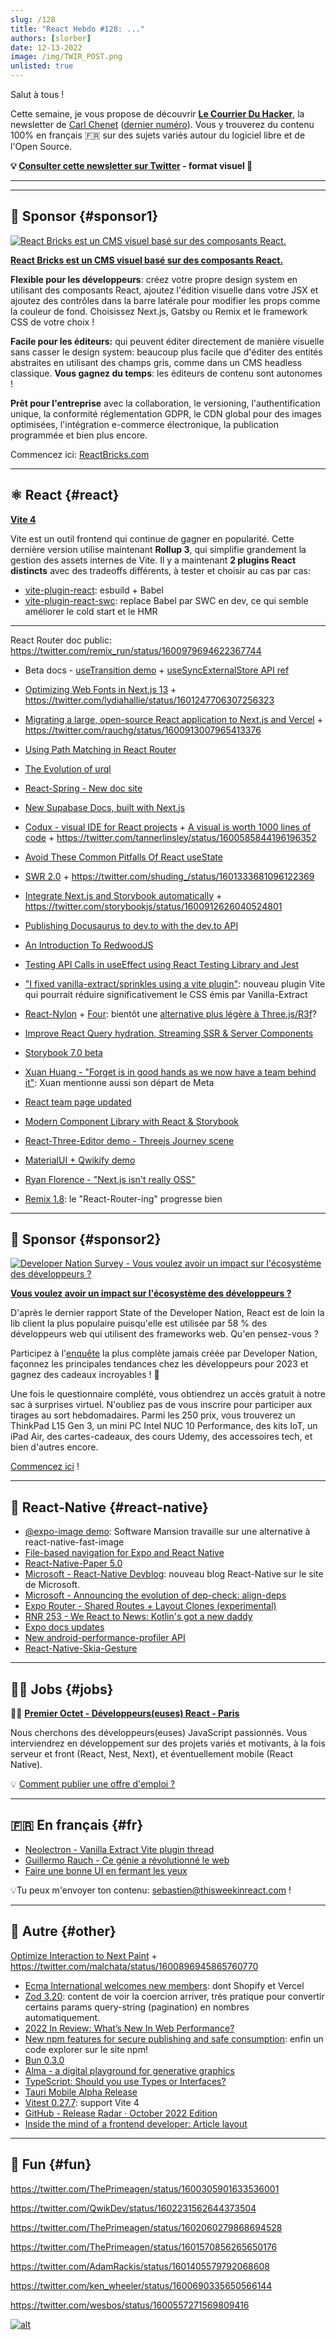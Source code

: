 ```yaml
---
slug: /128
title: "React Hebdo #128: ..."
authors: [slorber]
date: 12-13-2022
image: /img/TWIR_POST.png
unlisted: true
---
```


Salut à tous !

Cette semaine, je vous propose de découvrir **[Le Courrier Du Hacker](https://lecourrierduhacker.com/?utm_source=reacthebdo)**, la newsletter de [Carl Chenet](https://twitter.com/carl_chenet) ([dernier numéro](https://lecourrierduhacker.com/numeros/numero-202?utm_source=reacthebdo)). Vous y trouverez du contenu 100% en français 🇫🇷 sur des sujets variés autour du logiciel libre et de l'Open Source.

<!-- truncate -->

**💡 [Consulter cette newsletter sur Twitter](https://slo.im/thread) - format visuel 🎨**

---


<Support />

---

## 💸 Sponsor {#sponsor1}

[![React Bricks est un CMS visuel basé sur des composants React.](/emails/issues/128/reactbricks.png)](https://reactbricks.com/?utm_source=this_week_in_react)

**[React Bricks est un CMS visuel basé sur des composants React.](https://reactbricks.com/?utm_source=this_week_in_react)**

**Flexible pour les développeurs**: créez votre propre design system en utilisant des composants React, ajoutez l'édition visuelle dans votre JSX et ajoutez des contrôles dans la barre latérale pour modifier les props comme la couleur de fond. Choisissez Next.js, Gatsby ou Remix et le framework CSS de votre choix !

**Facile pour les éditeurs:** qui peuvent éditer directement de manière visuelle sans casser le design system: beaucoup plus facile que d'éditer des entités abstraites en utilisant des champs gris, comme dans un CMS headless classique. **Vous gagnez du temps**: les éditeurs de contenu sont autonomes !

**Prêt pour l'entreprise** avec la collaboration, le versioning, l'authentification unique, la conformité réglementation GDPR, le CDN global pour des images optimisées, l'intégration e-commerce électronique, la publication programmée et bien plus encore.

Commencez ici: [ReactBricks.com](https://reactbricks.com/?utm_source=this_week_in_react)

---

## ⚛️ React {#react}

**[Vite 4](https://vitejs.dev/blog/announcing-vite4.html)**

Vite est un outil frontend qui continue de gagner en popularité. Cette dernière version utilise maintenant **Rollup 3**, qui simplifie grandement la gestion des assets internes de Vite. Il y a maintenant **2 plugins React distincts** avec des tradeoffs différents, à tester et choisir au cas par cas:

- [vite-plugin-react](https://github.com/vitejs/vite-plugin-react): esbuild + Babel
- [vite-plugin-react-swc](https://github.com/vitejs/vite-plugin-react-swc): replace Babel par SWC en dev, ce qui semble améliorer le cold start et le HMR

---

React Router doc public: https://twitter.com/remix_run/status/1600979694622367744

- Beta docs - [useTransition demo](https://twitter.com/dan_abramov/status/1600709819648069632) + [useSyncExternalStore API ref](https://twitter.com/dan_abramov/status/1600530747550564354)

- [Optimizing Web Fonts in Next.js 13](https://www.lydiahallie.io/blog/optimizing-webfonts-in-nextjs-13) + https://twitter.com/lydiahallie/status/1601247706307256323
- [Migrating a large, open-source React application to Next.js and Vercel](https://vercel.com/blog/migrating-a-large-open-source-react-application-to-next-js-and-vercel) + https://twitter.com/rauchg/status/1600913007965413376

- [Using Path Matching in React Router](https://www.taniarascia.com/path-matching-in-react-router/)

- [The Evolution of urql](https://formidable.com/blog/2022/evolution-of-urql/)
- [React-Spring - New doc site](https://twitter.com/_josh_ellis_/status/1602253329526128641)
- [New Supabase Docs, built with Next.js](https://supabase.com/blog/new-supabase-docs-built-with-nextjs)
- [Codux - visual IDE for React projects](https://dev.to/codux/introducing-codux-15j5) + [A visual is worth 1000 lines of code](https://dev.to/codux/a-visual-is-worth-1000-lines-of-code-pe) + https://twitter.com/tannerlinsley/status/1600585844196196352
- [Avoid These Common Pitfalls Of React useState](https://profy.dev/article/react-usestate-pitfalls)
- [SWR 2.0](https://swr.vercel.app/blog/swr-v2) + https://twitter.com/shuding_/status/1601333681096122369
- [Integrate Next.js and Storybook automatically](https://storybook.js.org/blog/integrate-nextjs-and-storybook-automatically/) + https://twitter.com/storybookjs/status/1600912626040524801
- [Publishing Docusaurus to dev.to with the dev.to API](https://dev.to/johnnyreilly/publishing-docusaurus-to-devto-with-the-devto-api-9bg)
- [An Introduction To RedwoodJS](https://blog.openreplay.com/an-intro-to-redwoodjs/)
- [Testing API Calls in useEffect using React Testing Library and Jest](https://www.taniarascia.com/how-to-test-useeffect-api-call/)
- ["I fixed vanilla-extract/sprinkles using a vite plugin"](https://twitter.com/astahmer_dev/status/1601246126396428289): nouveau plugin Vite qui pourrait réduire significativement le CSS émis par Vanilla-Extract
- [React-Nylon](https://github.com/CodyJasonBennett/react-nylon) + [Four](https://github.com/CodyJasonBennett/four): bientôt une [alternative plus légère à Three.js/R3f](https://twitter.com/0xca0a/status/1602286391777546242)?
- [Improve React Query hydration, Streaming SSR & Server Components](https://github.com/TanStack/query/discussions/4623)
- [Storybook 7.0 beta](https://github.com/storybookjs/storybook/releases/tag/v7.0.0-beta.0)
- [Xuan Huang - "Forget is in good hands as we now have a team behind it"](https://twitter.com/Huxpro/status/1601345567493214208): Xuan mentionne aussi son départ de Meta
- [React team page updated](https://twitter.com/reactjs/status/1601328677677338624)
- [Modern Component Library with React & Storybook](https://www.youtube.com/playlist?list=PLKBvDYynKmlWa59k8pnw-EHac2_miPagh)
- [React-Three-Editor demo - Threejs Journey scene](https://twitter.com/0xca0a/status/1601315795006410752)
- [MaterialUI + Qwikify demo](https://twitter.com/Steve8708/status/1601257653367209984)
- [Ryan Florence - "Next.js isn't really OSS"](https://twitter.com/ryanflorence/status/1600526114010845184)
- [Remix 1.8](https://github.com/remix-run/remix/releases/tag/remix%401.8.0): le "React-Router-ing" progresse bien

<SubscribeFormEmbed />

---

## 💸 Sponsor {#sponsor2}

[![Developer Nation Survey - Vous voulez avoir un impact sur l'écosystème des développeurs ?](/emails/issues/128/dn-survey.png)](https://developereconomics.net/?member_id=thisweekinreact)

**[Vous voulez avoir un impact sur l'écosystème des développeurs ?](https://developereconomics.net/?member_id=thisweekinreact)**

D'après le dernier rapport State of the Developer Nation, React est de loin la lib client la plus populaire puisqu'elle est utilisée par 58 % des développeurs web qui utilisent des frameworks web. Qu'en pensez-vous ?

Participez à l'[enquête](https://developereconomics.net/?member_id=thisweekinreact) la plus complète jamais créée par Developer Nation, façonnez les principales tendances chez les développeurs pour 2023 et gagnez des cadeaux incroyables ! 🎁

Une fois le questionnaire complété, vous obtiendrez un accès gratuit à notre sac à surprises virtuel. N'oubliez pas de vous inscrire pour participer aux tirages au sort hebdomadaires. Parmi les 250 prix, vous trouverez un ThinkPad L15 Gen 3, un mini PC Intel NUC 10 Performance, des kits IoT, un iPad Air, des cartes-cadeaux, des cours Udemy, des accessoires tech, et bien d'autres encore.

[Commencez ici](https://developereconomics.net/?member_id=thisweekinreact) !

---

## 📱 React-Native {#react-native}

- [@expo-image demo](https://twitter.com/tsapeta/status/1600888339619799042): Software Mansion travaille sur une alternative à react-native-fast-image
- [File-based navigation for Expo and React Native](https://www.youtube.com/watch?v=PW4-79MgSO0)
- [React-Native-Paper 5.0](https://www.callstack.com/blog/react-native-paper-5-0)
- [Microsoft - React-Native Devblog](https://devblogs.microsoft.com/react-native/): nouveau blog React-Native sur le site de Microsoft.
- [Microsoft - Announcing the evolution of dep-check: align-deps](https://devblogs.microsoft.com/react-native/2022-11-30-announcing-align-deps/)
- [Expo Router - Shared Routes + Layout Clones (experimental)](https://twitter.com/Baconbrix/status/1601362300891328513)
- [RNR 253 - We React to News: Kotlin's got a new daddy](https://reactnativeradio.com/episodes/rnr-253-we-react-to-news)
- [Expo docs updates](https://twitter.com/amanhimself/status/1601177437546897408)
- [New android-performance-profiler API](https://twitter.com/almouro/status/1600887206952198144)
- [React-Native-Skia-Gesture](https://twitter.com/reactiive_/status/1600494808048467973)

---

## 🧑‍💻 Jobs {#jobs}

🧑‍💼 [**Premier Octet - Développeurs(euses) React - Paris**](https://www.premieroctet.com/jobs)

Nous cherchons des développeurs(euses) JavaScript passionnés. Vous interviendrez en développement sur des projets variés et motivants, à la fois serveur et front (React, Nest, Next), et éventuellement mobile (React Native).

💡 [Comment publier une offre d'emploi ?](https://thisweekinreact.com/fr/sponsor)

---

## 🇫🇷 En français {#fr}

- [Neolectron - Vanilla Extract Vite plugin thread](https://twitter.com/Neolectron/status/1601473258343518209)
- [Guillermo Rauch - Ce génie a révolutionné le web](https://www.youtube.com/watch?v=P6L1GJDx32U)
- [Faire une bonne UI en fermant les yeux](https://www.camilab.co/post/faire-une-bonne-ui-en-fermant-les-yeux/)

💡Tu peux m'envoyer ton contenu: [sebastien@thisweekinreact.com](mailto:sebastien@thisweekinreact.com?subject=Contenu%20en%20fran%C3%A7ais) !

<Todo />

---

## 🔀 Autre {#other}

[Optimize Interaction to Next Paint](https://web.dev/optimize-inp/) + https://twitter.com/malchata/status/1600896945865760770

- [Ecma International welcomes new members](https://www.ecma-international.org/news/ecma-international-welcomes-new-members-6/): dont Shopify et Vercel
- [Zod 3.20](https://twitter.com/colinhacks/status/1602238724120924160): content de voir la coercion arriver, très pratique pour convertir certains params query-string (pagination) en nombres automatiquement.
- [2022 In Review: What’s New In Web Performance?](https://www.debugbear.com/blog/2022-in-web-performance)
- [New npm features for secure publishing and safe consumption](https://github.blog/2022-12-06-new-npm-features-for-secure-publishing-and-safe-consumption/): enfin un code explorer sur le site npm!
- [Bun 0.3.0](https://bun.sh/blog/bun-v0.3.0)
- [Alma - a digital playground for generative graphics](https://twitter.com/emilwidlund/status/1600815398672211969)
- [TypeScript: Should you use Types or Interfaces?](https://www.youtube.com/watch?v=zM9UPcIyyhQ)
- [Tauri Mobile Alpha Release](https://tauri.app/blog/2022/12/09/tauri-mobile-alpha)
- [Vitest 0.27.7](https://github.com/vitest-dev/vitest/releases/tag/v0.25.7): support Vite 4
- [GitHub - Release Radar · October 2022 Edition](https://github.blog/2022-12-09-release-radar-october-2022/)
- [Inside the mind of a frontend developer: Article layout](https://ishadeed.com/article/inside-frontend-developer-mind-article-layout/)

---

## 🤭 Fun {#fun}

https://twitter.com/ThePrimeagen/status/1600305901633536001

https://twitter.com/QwikDev/status/1602231562644373504

https://twitter.com/ThePrimeagen/status/1602060279868694528

https://twitter.com/ThePrimeagen/status/1601570856265650176

https://twitter.com/AdamRackis/status/1601405579792068608

https://twitter.com/ken_wheeler/status/1600690335650566144

https://twitter.com/wesbos/status/1600557271569809416

[![alt](/emails/issues/122/meme.jpg)](https://twitter.com/todo)
